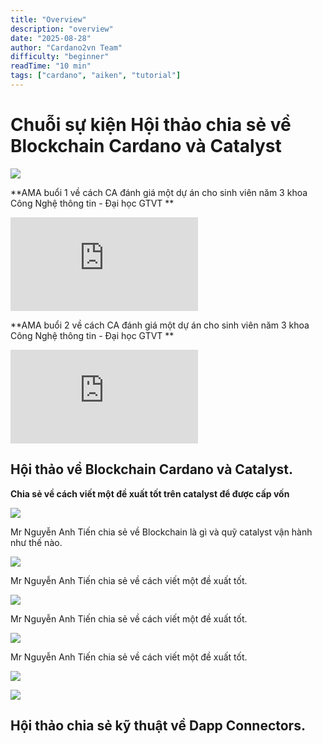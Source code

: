 ```yaml
---
title: "Overview"
description: "overview"
date: "2025-08-28"
author: "Cardano2vn Team"
difficulty: "beginner"
readTime: "10 min"
tags: ["cardano", "aiken", "tutorial"]
---
```


Chuỗi sự kiện Hội thảo chia sẻ về Blockchain Cardano và Catalyst
==========
![](./img/GTVT-blockchain.png)

**AMA buổi 1 về cách CA đánh giá một dự án cho sinh viên năm 3 khoa Công Nghệ thông tin - Đại học GTVT **

<div class="doc-video"><iframe src="https://www.youtube.com/embed/jo-SMptqcWE" title="Bring smart contract to Vietnam - Func6 - Catalyst" frameborder="0" allow="accelerometer; autoplay; clipboard-write; encrypted-media; gyroscope; picture-in-picture" allowfullscreen></iframe></div>

**AMA buổi 2 về cách CA đánh giá một dự án cho sinh viên năm 3 khoa Công Nghệ thông tin - Đại học GTVT **

<div class="doc-video"><iframe   src="https://www.youtube.com/embed/Uue7joNZJpg" title="Bring smart contract to Vietnam - Func6 - Catalyst" frameborder="0" allow="accelerometer; autoplay; clipboard-write; encrypted-media; gyroscope; picture-in-picture" allowfullscreen></iframe></div>

## Hội thảo về Blockchain Cardano và Catalyst.

**Chia sẻ về cách viết một đề xuất tốt trên catalyst để được cấp vốn**

![](./img/1.jpg)

Mr Nguyễn Anh Tiến chia sẻ về Blockchain là gì và quỹ catalyst vận hành như thế nào.

![](./img/2.jpg)

Mr Nguyễn Anh Tiến chia sẻ về cách viết một đề xuất tốt.

![](./img/3.jpg)

Mr Nguyễn Anh Tiến chia sẻ về cách viết một đề xuất tốt.


![](./img/8.jpg)

Mr Nguyễn Anh Tiến chia sẻ về cách viết một đề xuất tốt.

![](./img/5.jpg)


![](./img/6.jpg)

## Hội thảo chia sẻ kỹ thuật về Dapp Connectors.